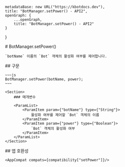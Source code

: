 
    metadataBase: new URL("https://kbotdocs.dev"),
    title: "BotManager.setPower() - API2",
    openGraph: {
        ...openGraph,
        title: "BotManager.setPower() - API2"
    }
}

<Section>
    # BotManager.setPower()

    `botName` 이름의 `Bot` 객체의 활성화 여부를 제어합니다.
</Section>
<Section>
    ## 구문

    ~~~js
    BotManager.setPower(botName, power);
    ~~~

    <Section>
        ### 매개변수

        <ParamList>
            <ParamItem param={"botName"} type={"String"}>
                활성화 여부를 제어할 `Bot` 객체의 이름
            </ParamItem>
            <ParamItem param={"power"} type={"Boolean"}>
                `Bot` 객체의 활성화 여부
            </ParamItem>
        </ParamList>
    </Section>
</Section>
<Section>
    ## 앱 호환성

    <AppCompat compats={compatibility["setPower"]}/>
</Section>